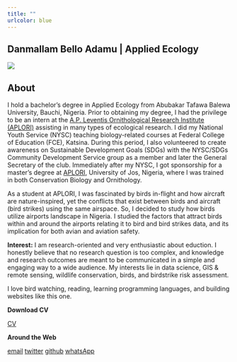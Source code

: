 ```yaml
---
title: ""
urlcolor: blue
---
```


__Danmallam Bello Adamu | Applied Ecology__
----
![](field2.jpg)


## About

I hold a bachelor’s degree in Applied Ecology from Abubakar Tafawa Balewa University, Bauchi, Nigeria. Prior to obtaining my degree, I had the privilege to be an intern at the [A.P. Leventis Ornithological Research Institute (APLORI)](http://aplori.org) assisting in many types of ecological research. I did my National Youth Service (NYSC) teaching biology-related courses at Federal College of Education (FCE), Katsina. During this period, I also volunteered to create awareness on Sustainable Development Goals (SDGs) with the NYSC/SDGs Community Development Service group as a member and later the General Secretary of the club. Immediately after my NYSC, I got sponsorship for a master's degree at [APLORI](http://aplori.org), University of Jos, Nigeria, where I was trained in both Conservation Biology and Ornithology.

As a student at APLORI, I was fascinated by birds in-flight and how aircraft are nature-inspired, yet the conflicts that exist between birds and aircraft (bird strikes) using the same airspace. So, I decided to study how birds utilize airports landscape in Nigeria. I studied the factors that attract birds within and around the airports relating it to bird and bird strikes data, and its implication for both avian and aviation safety.

__Interest:__ I am research-oriented and very enthusiastic about eduction. I honestly believe that no research question is too complex, and knowledge and research outcomes are meant to be communicated in a simple and engaging way to a wide audience. My interests lie in data science, GIS & remote sensing, wildlife conservation, birds, and birdstrike risk assessment. 

I love bird watching, reading, learning programming languages, and building websites like this one.  



__Download CV__

<a href="CV.pdf#" class="fas fa-file-pdf" title="Download CV as PDF">CV</a> 	



__Around the Web__

<a href="mailto:adamubello001@gmail.com" class="ion-email" title="email">email</a>  <a href="https://twitter.com/BelloDanmallam1?s=08" class="ion-social-twitter" title="twitter">twitter</a>   <a href="https://github.com/bdanmallam" class="ion-social-github" title="GitHub">github</a>  <a href="https://api.whatsapp.com/send?phone=2348038175878&text=Hi%20Bello" class="fa fa-whatsapp" title="WhatsApp">whatsApp</a>
  